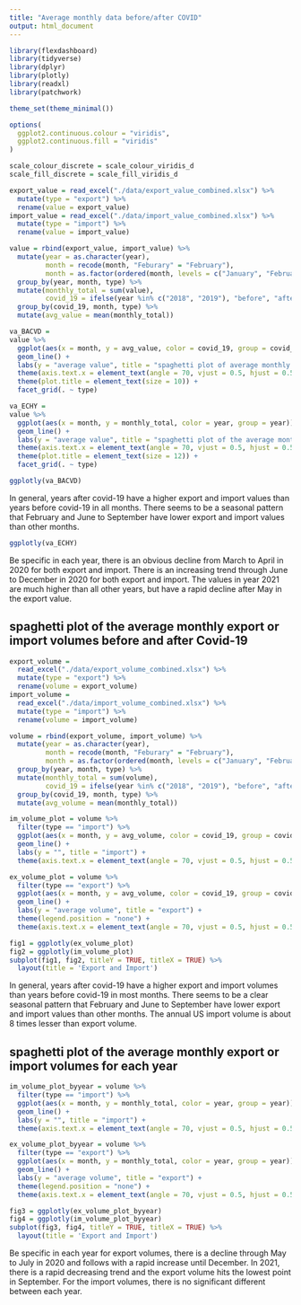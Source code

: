 ```yaml
---
title: "Average monthly data before/after COVID"
output: html_document
---
```


```r
library(flexdashboard)
library(tidyverse)
library(dplyr)
library(plotly)
library(readxl)
library(patchwork)

theme_set(theme_minimal())

options(
  ggplot2.continuous.colour = "viridis",
  ggplot2.continuous.fill = "viridis"
)

scale_colour_discrete = scale_colour_viridis_d
scale_fill_discrete = scale_fill_viridis_d
```


```r
export_value = read_excel("./data/export_value_combined.xlsx") %>%
  mutate(type = "export") %>%
  rename(value = export_value)
import_value = read_excel("./data/import_value_combined.xlsx") %>%
  mutate(type = "import") %>%
  rename(value = import_value)

value = rbind(export_value, import_value) %>%
  mutate(year = as.character(year),
         month = recode(month, "Feburary" = "February"),
         month = as.factor(ordered(month, levels = c("January", "February", "March", "April", "May", "June", "July", "August", "September", "October", "November", "December")))) %>%
  group_by(year, month, type) %>%
  mutate(monthly_total = sum(value),
         covid_19 = ifelse(year %in% c("2018", "2019"), "before", "after")) %>% 
  group_by(covid_19, month, type) %>%
  mutate(avg_value = mean(monthly_total)) 

va_BACVD =
value %>%
  ggplot(aes(x = month, y = avg_value, color = covid_19, group = covid_19)) +
  geom_line() +
  labs(y = "average value", title = "spaghetti plot of average monthly export/import values before/after Covid-19") +
  theme(axis.text.x = element_text(angle = 70, vjust = 0.5, hjust = 0.5)) +
  theme(plot.title = element_text(size = 10)) +
  facet_grid(. ~ type)

va_ECHY =
value %>%
  ggplot(aes(x = month, y = monthly_total, color = year, group = year)) +
  geom_line() +
  labs(y = "average value", title = "spaghetti plot of the average monthly export/import values for each year") +
  theme(axis.text.x = element_text(angle = 70, vjust = 0.5, hjust = 0.5)) +
  theme(plot.title = element_text(size = 12)) +
  facet_grid(. ~ type)

ggplotly(va_BACVD)
```

In general, years after covid-19 have a higher export and import values than years before covid-19 in all months. There seems to be a seasonal pattern that February and June to September have lower export and import values than other months. 

```r
ggplotly(va_ECHY)
```

Be specific in each year, there is an obvious decline from March to April in 2020 for both export and import. There is an increasing trend through June to December in 2020 for both export and import. The values in year 2021 are much higher than all other years, but have a rapid decline after May in the export value. 

## spaghetti plot of the average monthly export or import volumes before and after Covid-19

```r
export_volume = 
  read_excel("./data/export_volume_combined.xlsx") %>%
  mutate(type = "export") %>%
  rename(volume = export_volume)
import_volume = 
  read_excel("./data/import_volume_combined.xlsx") %>%
  mutate(type = "import") %>%
  rename(volume = import_volume)

volume = rbind(export_volume, import_volume) %>%
  mutate(year = as.character(year),
         month = recode(month, "Feburary" = "February"),
         month = as.factor(ordered(month, levels = c("January", "February", "March", "April", "May", "June", "July", "August", "September", "October", "November", "December")))) %>%
  group_by(year, month, type) %>%
  mutate(monthly_total = sum(volume),
         covid_19 = ifelse(year %in% c("2018", "2019"), "before", "after")) %>% 
  group_by(covid_19, month, type) %>%
  mutate(avg_volume = mean(monthly_total)) 

im_volume_plot = volume %>%
  filter(type == "import") %>%
  ggplot(aes(x = month, y = avg_volume, color = covid_19, group = covid_19)) +
  geom_line() +
  labs(y = "", title = "import") +
  theme(axis.text.x = element_text(angle = 70, vjust = 0.5, hjust = 0.5))

ex_volume_plot = volume %>%
  filter(type == "export") %>%
  ggplot(aes(x = month, y = avg_volume, color = covid_19, group = covid_19)) +
  geom_line() +
  labs(y = "average volume", title = "export") +
  theme(legend.position = "none") +
  theme(axis.text.x = element_text(angle = 70, vjust = 0.5, hjust = 0.5))

fig1 = ggplotly(ex_volume_plot)
fig2 = ggplotly(im_volume_plot)
subplot(fig1, fig2, titleY = TRUE, titleX = TRUE) %>% 
  layout(title = 'Export and Import')

```

In general, years after covid-19 have a higher export and import volumes than years before covid-19 in most months. There seems to be a clear seasonal pattern that February and June to September have lower export and import values than other months. The annual US import volume is about 8 times lesser than export volume. 


## spaghetti plot of the average monthly export or import volumes for each year

```r
im_volume_plot_byyear = volume %>%
  filter(type == "import") %>%
  ggplot(aes(x = month, y = monthly_total, color = year, group = year)) +
  geom_line() +
  labs(y = "", title = "import") +
  theme(axis.text.x = element_text(angle = 70, vjust = 0.5, hjust = 0.5))

ex_volume_plot_byyear = volume %>%
  filter(type == "export") %>%
  ggplot(aes(x = month, y = monthly_total, color = year, group = year)) +
  geom_line() +
  labs(y = "average volume", title = "export") +
  theme(legend.position = "none") +
  theme(axis.text.x = element_text(angle = 70, vjust = 0.5, hjust = 0.5))

fig3 = ggplotly(ex_volume_plot_byyear)
fig4 = ggplotly(im_volume_plot_byyear)
subplot(fig3, fig4, titleY = TRUE, titleX = TRUE) %>% 
  layout(title = 'Export and Import')
```

Be specific in each year for export volumes, there is a decline through May to July in 2020 and follows with a rapid increase until December. In 2021, there is a rapid decreasing trend and the export volume hits the lowest point in September. For the import volumes, there is no significant different between each year. 


